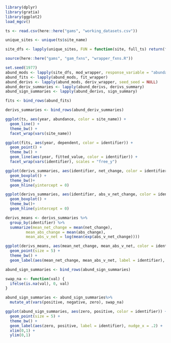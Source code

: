 
```r
library(dplyr)
library(gratia)
library(ggplot2)
load_mgcv()

ts <- read.csv(here::here("gams", "working_datasets.csv"))

unique_sites <- unique(ts$site_name)

site_dfs <- lapply(unique_sites, FUN = function(site, full_ts) return(filter(full_ts, site_name == site)), full_ts = ts)

source(here::here("gams", "gam_fxns", "wrapper_fxns.R"))
```

```r
set.seed(1977)
abund_mods <- lapply(site_dfs, mod_wrapper, response_variable = "abundance", k = 5, identifier = "site_name")
abund_fits <- lapply(abund_mods, fit_wrapper)
abund_derivs <- lapply(abund_mods, deriv_wrapper, seed_seed = NULL)
abund_deriv_summaries <- lapply(abund_derivs, derivs_summary)
abund_sign_summaries <- lapply(abund_derivs, sign_summary)

fits <- bind_rows(abund_fits)

derivs_summaries <- bind_rows(abund_deriv_summaries)

ggplot(ts, aes(year, abundance, color = site_name)) +
  geom_line() +
  theme_bw() +
  facet_wrap(vars(site_name))

ggplot(fits, aes(year, dependent, color = identifier)) +
  geom_point() +
  theme_bw() +
  geom_line(aes(year, fitted_value, color = identifier)) +
  facet_wrap(vars(identifier), scales = "free_y")

ggplot(derivs_summaries, aes(identifier, net_change, color = identifier)) +
  geom_boxplot() +
  theme_bw()+
  geom_hline(yintercept = 0)

ggplot(derivs_summaries, aes(identifier, abs_v_net_change, color = identifier)) +
  geom_boxplot() +
  theme_bw()+
  geom_hline(yintercept = 0)

derivs_means <- derivs_summaries %>%
  group_by(identifier) %>%
  summarize(mean_net_change = mean(net_change),
         mean_abs_change = mean(abs_change),
         mean_abs_v_net = log(mean(exp(abs_v_net_change))))

ggplot(derivs_means, aes(mean_net_change, mean_abs_v_net, color = identifier)) +
  geom_point(size = 5) +
  theme_bw() +
  geom_label(aes(mean_net_change, mean_abs_v_net, label = identifier), nudge_y = .5)

abund_sign_summaries <- bind_rows(abund_sign_summaries)

swap_na <- function(val) {
  ifelse(is.na(val), 0, val)
}

abund_sign_summaries <- abund_sign_summaries%>%
  mutate_at(vars(positive, negative, zero), swap_na)

ggplot(abund_sign_summaries, aes(zero, positive, color = identifier)) +
  geom_point(size = 5) +
  theme_bw() +
  geom_label(aes(zero, positive, label = identifier), nudge_x = .2) +
  xlim(0,1) +
  ylim(0,1)

```

